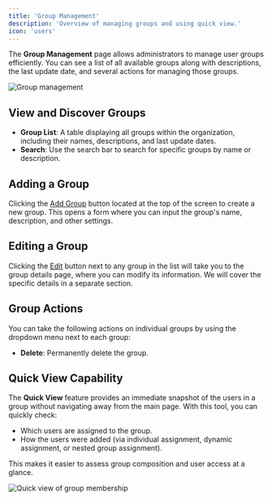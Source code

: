 ```yaml
---
title: 'Group Management'
description: 'Overview of managing groups and using quick view.'
icon: 'users'
---
```


The **Group Management** page allows administrators to manage user groups efficiently. You can see a list of all available groups along with descriptions, the last update date, and several actions for managing those groups.

<img
    src="/images/ShiftControl/Groups/Group Management.png"
    alt="Group management"
/>

## View and Discover Groups

- **Group List**: A table displaying all groups within the organization, including their names, descriptions, and last update dates.
- **Search**: Use the search bar to search for specific groups by name or description.

## Adding a Group

Clicking the [Add Group](/using-shiftcontrol/Groups/Adding%20a%20group) button located at the top of the screen to create a new group. This opens a form where you can input the group's name, description, and other settings.

## Editing a Group

Clicking the [Edit](/using-shiftcontrol/Groups/Editing%20a%20group) button next to any group in the list will take you to the group details page, where you can modify its information. We will cover the specific details in a separate section.

## Group Actions

You can take the following actions on individual groups by using the dropdown menu next to each group:

- **Delete**: Permanently delete the group.

## Quick View Capability

The **Quick View** feature provides an immediate snapshot of the users in a group without navigating away from the main page. With this tool, you can quickly check:
- Which users are assigned to the group.
- How the users were added (via individual assignment, dynamic assignment, or nested group assignment).

This makes it easier to assess group composition and user access at a glance.

<img
    src="/images/ShiftControl/Groups/Group membership quick view.png"
    alt="Quick view of group membership"
/>
